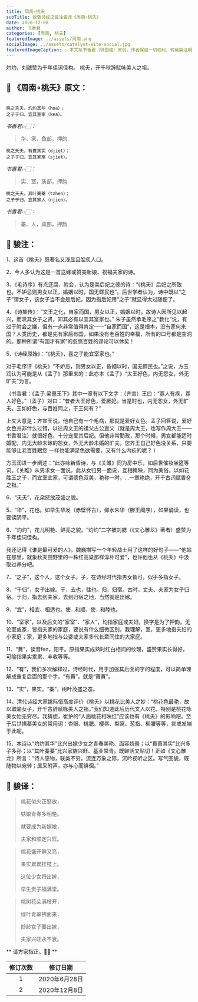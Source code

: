 ```yaml
---
title: 周南∘桃夭
subTitle: 致敬诗经之骏注骏译《周南∘桃夭》 
date: 2020-12-08 
author: 书香君
categories: [周南, 桃夭]
featuredImage: ../assets/周南.png
socialImage: ../assets/catalyst-site-social.jpg
featuredImageCaption: ⚠️️ 本文系书香君（钟国骏）原创，作者保留一切权利，转载需注明出处。
---
```


灼灼，刘勰赞为千年佳词佳构。
桃夭，开千秋辞赋咏美人之祖。

## 🌼 《周南∘桃夭》原文：
```

桃之夭夭，灼灼其华（hoa）；
之子于归，宜其室家（kea）。

```
*书香君👉🏻：* 

> 华、家，鱼部，押韵

```
桃之夭夭，有蕡其实（djiet）；
之子于归，宜其家室（sjiet）。

```
*书香君👉🏻：* 

> 实、室，质部，押韵

```
桃之夭夭，其叶蓁蓁（tzhen）；
之子于归，宜其家人（njien）。

```
*书香君👉🏻：* 

> 蓁、人，真部，押韵

## 🍁️ 骏注：

1、这首《桃夭》既著名又浅显且脍炙人口。

2、今人多认为这是一首送嫁或赞美新娘、祝福夫家的诗。

3、《毛诗序》有点迂腐、附会，认为是美后妃之德的诗：“《桃夭》后妃之所致也。不妒忌则男女以正，婚姻以时，国无鳏民也”。后世学者认为，诗中既以“之子”谓女子，该女子当不会是后妃，因为指后妃用“之子”就显得太过随便了。

4、《诗集传》：“文王之化，自家而国，男女以正，婚姻以时。故诗人因所见以起兴，而叹其女子之贤，知其必有以宜其室家也。”
朱子虽然承毛序之“教化”说，有过于附会之嫌，但有一点非常值得肯定——“自家而国”，这是根本，没有家何来国？人类历史，都是先有家后有国，如果没有老百姓的幸福，所有的口号都是空洞的。那种所谓“有国才有家”的忽悠百姓的谬论可以休矣！

5、《诗经原始》：“《桃夭》，喜之子能宜室家也。”

对于毛序评《桃夭》“不妒忌，则男女以正，昏姻以时，国无鳏民也。”之说，方玉润认为可能是从《孟子》那里来的：此亦本《孟子》“太王好色，内无怨女，外无旷夫”为言。

（书香君：《孟子.梁惠王下》其中一章有以下文字：（齐宣）王曰：“寡人有疾，寡人好色。”（孟子）对曰：“昔者大王好色，爱厥妃。当是时也，内无怨女，外无旷夫。王如好色，与百姓同之，于王何有？”

上文大意是：齐宣王说，他自己有一个毛病，那就是爱好女色。孟子回答说，爱好女色并非什么过错，以往周文王的祖父古公亶父（就是周太王，也写作周大王——书香君注）就很好色，十分宠爱其后妃。但他非常勤政，那个时候，男女都能适时婚配，内无大龄未嫁的怨女，外无大龄未婚的旷夫。您齐王自己好色没关系，只要能够让老百姓跟您
一样也能满足色欲需要，又有什么内疚的呢？ ）

方玉润进一步阐述：“此亦咏新昏诗，与《关雎》同为房中乐，如后世催妆坐筵等词。《关雎》从男求女一面说，此从女归男一面说，互相掩映，同为美俗。以如花胜玉之子，而宜室宜家，可谓德色双美，艳称一时。…一章艳绝，开千古词赋香奁之祖。”

6、“夭夭”，花朵怒放茂盛之貌。

5、“华”，花也。如早生华发（赤壁怀古），邺水朱华（滕王阁序），如果诵读，也要读阴平。

6、“灼灼”，花儿明艳、鲜亮之貌。“灼灼”二字被刘勰（《文心雕龙》著者）盛赞为千年佳词佳构。

我还记得《谁是最可爱的人》，魏巍描写一个年轻战士用了这样的好句子——“他站在那里，就象秋天田野里的一株红高粱那样淳朴可爱”，也许他也从《桃夭》中汲取过养分吧。

7、“之子”，这个人，这个女子。子，在诗经时代指男女皆可，似乎多指女子。

8、“于归”，女子出嫁。于，去也，往也。归，归宿。古时，丈夫、夫家为女子归宿。于归，指去到夫家，去到归宿之地，当然就是出嫁。

9、“宜”，相宜、相适也。使…和顺、使…和睦也。

10、“室家”，以及后文的“家室”、“家人”，均指家庭或夫妇，换字是为了押韵。无论室或家，皆指夫家的家庭，要说有什么细微区别，我理解，室，更多地指夫妇的小家庭；家，更多地指与公婆或夫家多代长辈同住的大家庭。

11、“蕡”，读音fen，阳平。原指果实成熟时红白相间的纹理，盛赞果实长得好，可喻指果实累累、丰收等等。

12、“有”，我们多次解释过，诗经时代，用于加强其后面的字的程度，可以简单理解成重复后面的那个字，“有蕡”，就是“蕡蕡”。

13、“实”，果实。“蓁”，树叶茂盛之态。

14、清代诗经大家姚际恒高度评价《桃夭》以桃花比美人之妙：“桃花色最艳，故以取喻女子，开千古辞赋咏美人之祖。”我们知道此后历代文人以花，特别是桃花咏美女始无穷尽。我猜想，崔护的“人面桃花相映红”应该也有《桃夭》的影响吧。至于后世描摹美女的常用词：杏眼、桃腮、樱唇、梨窝、葱指、柳腰等等，抑或发端于此呢。

15、本诗以“灼灼其华”比兴出嫁少女之青春美艳、面容娇羞；以“蕡蕡其实”比兴多子多孙；以“其叶蓁蓁”比兴家族兴旺、基业常青。既鲜活又贴切！正如《文心雕龙》所言：“诗人感物，联类不穷。流连万象之际，沉吟视听之区。写气图貌，既随物以宛转；属采附声，亦与心而徘徊。”

## 🍁️ 骏译：

> 桃花似火正怒放，
> 
> 姑娘青春多明艳。
> 
> 就要成为新嫁娘，
> 
> 夫家和顺定兴旺。

> 桃花盛开鲜又亮，
> 
> 果实累累挂枝上。
> 
> 这位少女将出嫁，
> 
> 早生贵子福满堂。

> 桃树花朵满枝开，
> 
> 绿叶青翠拂面来，
> 
> 妙龄女子要出嫁，
> 
> 夫家兴旺永不衰。

** 请方家指正。🙏🏻 **

| 修订次数      | 修订日期 | 
|   :----: |    :----:   | 
| 1    | 2020年6月28日       | 
| 2    | 2020年12月8日       | 
